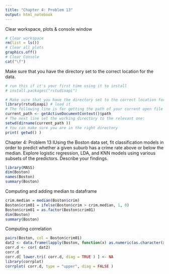 ```yaml
---
title: "Chapter 4: Problem 13"
output: html_notebook
---
```


Clear workspace, plots & console window
```r
# Clear workspace
rm(list = ls())
# Clear all plots
graphics.off()
# Clear Console
cat("\f")
```

Make sure that you have the directory set to the correct location for the data.
```r
# run this if it's your first time using it to install
# install.packages("rstudioapi")

# Make sure that you have the directory set to the correct location for the data.
library(rstudioapi) # load it
# The following line is for getting the path of your current open file
current_path <- getActiveDocumentContext()$path 
# The next line set the working directory to the relevant one:
setwd(dirname(current_path ))
# You can make sure you are in the right directory
print( getwd() )
```
Chapter 4: Problem 13
IUsing the Boston data set, fit classification models in order to predict whether a given suburb has a crime rate above or below the median. Explore logistic regression, LDA, and KNN models using various subsets of the predictors. Describe your findings.
```r
library(MASS)
dim(Boston)
names(Boston)
summary(Boston)
```
Computing and adding median to dataframe
```r
crim.median = median(Boston$crim)
Boston$crim01 = ifelse(Boston$crim > crim.median, 1, 0)
Boston$crim01 = as.factor(Boston$crim01)
dim(Boston)
summary(Boston)
```
Computing correlation
```r
pairs(Boston, col = Boston$crim01)
dat2 <- data.frame(lapply(Boston, function(x) as.numeric(as.character(x))))
corr.d <- cor( dat2)
corr.d 
corr.d[ lower.tri( corr.d, diag = TRUE ) ] <- NA
library(corrplot)
corrplot( corr.d, type = "upper", diag = FALSE )
```

